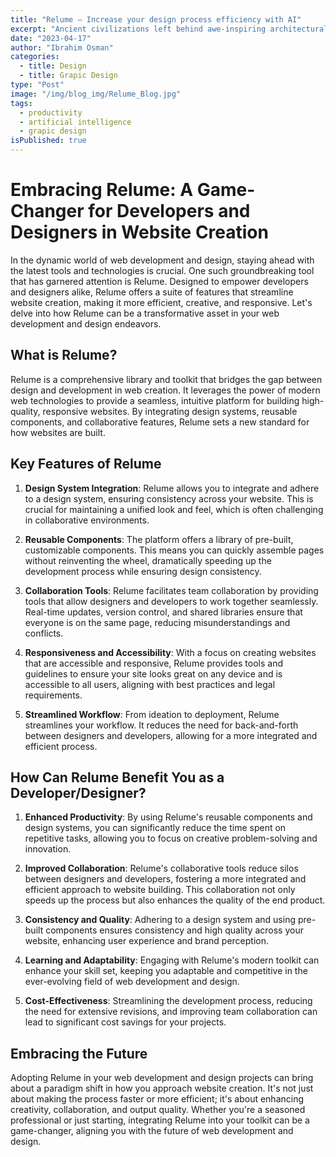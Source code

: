 ```yaml
---
title: "Relume — Increase your design process efficiency with AI"
excerpt: "Ancient civilizations left behind awe-inspiring architectural wonders that continue to captivate us today. "
date: "2023-04-17"
author: "Ibrahim Osman"
categories:
  - title: Design
  - title: Grapic Design
type: "Post"
image: "/img/blog_img/Relume_Blog.jpg"
tags:
  - productivity
  - artificial intelligence
  - grapic design
isPublished: true
---
```


# Embracing Relume: A Game-Changer for Developers and Designers in Website Creation

In the dynamic world of web development and design, staying ahead with the latest tools and technologies is crucial. One such groundbreaking tool that has garnered attention is Relume. Designed to empower developers and designers alike, Relume offers a suite of features that streamline website creation, making it more efficient, creative, and responsive. Let's delve into how Relume can be a transformative asset in your web development and design endeavors.

## What is Relume?

Relume is a comprehensive library and toolkit that bridges the gap between design and development in web creation. It leverages the power of modern web technologies to provide a seamless, intuitive platform for building high-quality, responsive websites. By integrating design systems, reusable components, and collaborative features, Relume sets a new standard for how websites are built.

## Key Features of Relume

1. **Design System Integration**: Relume allows you to integrate and adhere to a design system, ensuring consistency across your website. This is crucial for maintaining a unified look and feel, which is often challenging in collaborative environments.

2. **Reusable Components**: The platform offers a library of pre-built, customizable components. This means you can quickly assemble pages without reinventing the wheel, dramatically speeding up the development process while ensuring design consistency.

3. **Collaboration Tools**: Relume facilitates team collaboration by providing tools that allow designers and developers to work together seamlessly. Real-time updates, version control, and shared libraries ensure that everyone is on the same page, reducing misunderstandings and conflicts.

4. **Responsiveness and Accessibility**: With a focus on creating websites that are accessible and responsive, Relume provides tools and guidelines to ensure your site looks great on any device and is accessible to all users, aligning with best practices and legal requirements.

5. **Streamlined Workflow**: From ideation to deployment, Relume streamlines your workflow. It reduces the need for back-and-forth between designers and developers, allowing for a more integrated and efficient process.

## How Can Relume Benefit You as a Developer/Designer?

1. **Enhanced Productivity**: By using Relume's reusable components and design systems, you can significantly reduce the time spent on repetitive tasks, allowing you to focus on creative problem-solving and innovation.

2. **Improved Collaboration**: Relume's collaborative tools reduce silos between designers and developers, fostering a more integrated and efficient approach to website building. This collaboration not only speeds up the process but also enhances the quality of the end product.

3. **Consistency and Quality**: Adhering to a design system and using pre-built components ensures consistency and high quality across your website, enhancing user experience and brand perception.

4. **Learning and Adaptability**: Engaging with Relume's modern toolkit can enhance your skill set, keeping you adaptable and competitive in the ever-evolving field of web development and design.

5. **Cost-Effectiveness**: Streamlining the development process, reducing the need for extensive revisions, and improving team collaboration can lead to significant cost savings for your projects.

## Embracing the Future

Adopting Relume in your web development and design projects can bring about a paradigm shift in how you approach website creation. It's not just about making the process faster or more efficient; it's about enhancing creativity, collaboration, and output quality. Whether you're a seasoned professional or just starting, integrating Relume into your toolkit can be a game-changer, aligning you with the future of web development and design.
